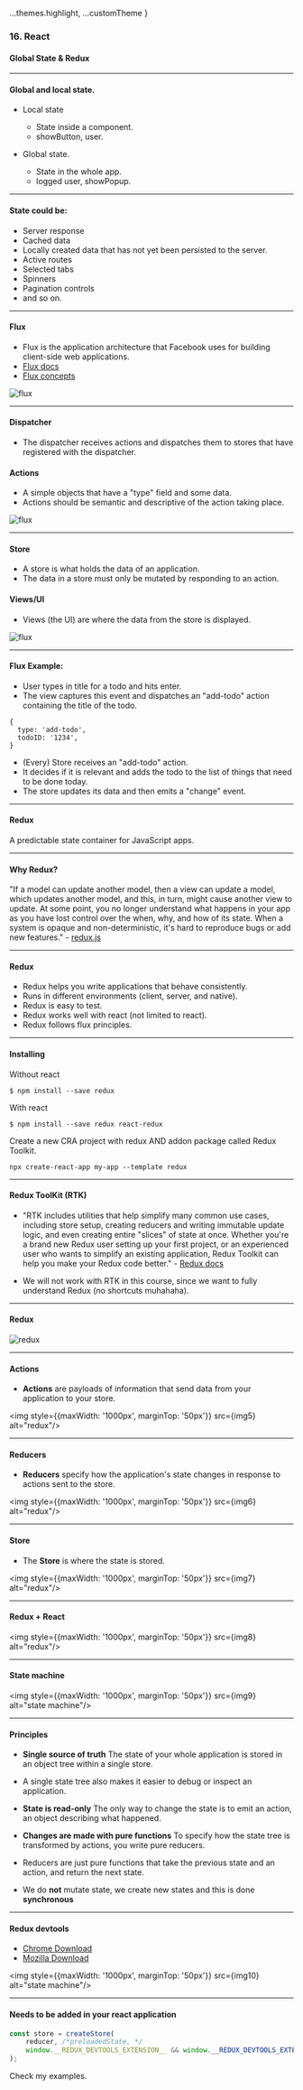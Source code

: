 
  ...themes.highlight,
  ...customTheme
}


### 16. React
#### Global State & Redux

---

#### Global and local state.

* Local state
  * State inside a component.
  * showButton, user.

* Global state.
  * State in the whole app.
  * logged user, showPopup.

---

#### State could be:

* Server response
* Cached data
* Locally created data that has not yet been persisted to the server.
* Active routes
* Selected tabs
* Spinners
* Pagination controls
* and so on.

---

#### Flux
* Flux is the application architecture that Facebook uses for building client-side web applications.
* [Flux docs](https://facebook.github.io/flux/)
* [Flux concepts](https://github.com/facebook/flux/tree/master/examples/flux-concepts)
<img src={img1} alt="flux"/>

---

#### Dispatcher
* The dispatcher receives actions and dispatches them to stores that have registered with the dispatcher. 

#### Actions

* A simple objects that have a "type" field and some data.
* Actions should be semantic and descriptive of the action taking place.

<img src={img2} alt="flux"/>

---

#### Store
* A store is what holds the data of an application.
* The data in a store must only be mutated by responding to an action.

#### Views/UI
* Views (the UI) are where the data from the store is displayed.

<img src={img3} alt="flux"/>

---

#### Flux Example:
* User types in title for a todo and hits enter.
* The view captures this event and dispatches an "add-todo" action containing the title of the todo.
```
{
  type: 'add-todo',
  todoID: '1234',
}
```
* (Every) Store receives an "add-todo" action.
* It decides if it is relevant and adds the todo to the list of things that need to be done today.
* The store updates its data and then emits a "change" event.

---

#### Redux
A predictable state container for JavaScript apps.

---

#### Why Redux?

"If a model can update another model, then a view can update a model, which updates another model, and this, in turn, might cause another view to update. At some point, you no longer understand what happens in your app as you have lost control over the when, why, and how of its state. When a system is opaque and non-deterministic, it's hard to reproduce bugs or add new features." - <a href="https://redux.js.org/introduction/motivation">redux.js</a>

---

#### Redux

* Redux helps you write applications that behave consistently.
* Runs in different environments (client, server, and native).
* Redux is easy to test.
* Redux works well with react (not limited to react).
* Redux follows flux principles.

---

#### Installing

Without react
```
$ npm install --save redux
```

With react
```
$ npm install --save redux react-redux
```

Create a new CRA project with redux AND addon package called Redux Toolkit.
```
npx create-react-app my-app --template redux
```

---

#### Redux ToolKit (RTK)

* "RTK includes utilities that help simplify many common use cases, including store setup, creating reducers and writing immutable update logic, and even creating entire "slices" of state at once. Whether you're a brand new Redux user setting up your first project, or an experienced user who wants to simplify an existing application, Redux Toolkit can help you make your Redux code better." - [Redux docs](https://redux.js.org/introduction/getting-started)

* We will not work with RTK in this course, since we want to fully understand Redux (no shortcuts muhahaha).

---

#### Redux 

<img src={img4} alt="redux"/>

---

#### Actions

* **Actions** are payloads of information that send data from your application to your store.

<img style={{maxWidth: '1000px', marginTop: '50px'}} src={img5} alt="redux"/>

---
#### Reducers

* **Reducers** specify how the application's state changes in response to actions sent to the store.

<img style={{maxWidth: '1000px', marginTop: '50px'}} src={img6} alt="redux"/>

---

#### Store

* The **Store** is where the state is stored.

<img style={{maxWidth: '1000px', marginTop: '50px'}} src={img7} alt="redux"/>

---

#### Redux + React
<img style={{maxWidth: '1000px', marginTop: '50px'}} src={img8} alt="redux"/>


---

#### State machine
<img style={{maxWidth: '1000px', marginTop: '50px'}} src={img9} alt="state machine"/>


---

#### Principles

* **Single source of truth** The state of your whole application is stored in an object tree within a single store.
* A single state tree also makes it easier to debug or inspect an application.

* **State is read-only** The only way to change the state is to emit an action, an object describing what happened.

* **Changes are made with pure functions** To specify how the state tree is transformed by actions, you write pure reducers.
* Reducers are just pure functions that take the previous state and an action, and return the next state.

* We do **not** mutate state, we create new states and this is done **synchronous**

---

#### Redux devtools

* <a href="https://chrome.google.com/webstore/detail/redux-devtools">Chrome Download</a>
* <a href="https://addons.mozilla.org/sv-SE/firefox/addon/reduxdevtools/">Mozilla Download</a>

<img style={{maxWidth: '1000px', marginTop: '50px'}} src={img10} alt="state machine"/>

---

#### Needs to be added in your react application

```JavaScript
const store = createStore(
	reducer, /*preloadedState, */
	window.__REDUX_DEVTOOLS_EXTENSION__ && window.__REDUX_DEVTOOLS_EXTENSION__()
);
```
Check my examples.